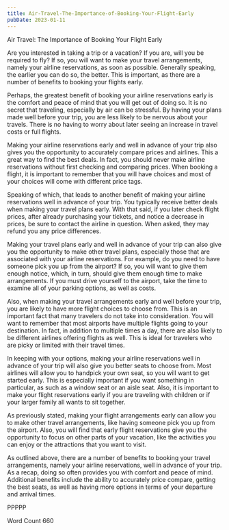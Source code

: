 ```yaml
---
title: Air-Travel-The-Importance-of-Booking-Your-Flight-Early
pubDate: 2023-01-11
---
```


Air Travel:  The Importance of Booking Your Flight Early

Are you interested in taking a trip or a vacation?  If you are, will you be required to fly?  If so, you will want to make your travel arrangements, namely your airline reservations, as soon as possible. Generally speaking, the earlier you can do so, the better.  This is important, as there are a number of benefits to booking your flights early.

Perhaps, the greatest benefit of booking your airline reservations early is the comfort and peace of mind that you will get out of doing so.  It is no secret that traveling, especially by air can be stressful.  By having your plans made well before your trip, you are less likely to be nervous about your travels.  There is no having to worry about later seeing an increase in travel costs or full flights.

Making your airline reservations early and well in advance of your trip also gives you the opportunity to accurately compare prices and airlines. This a great way to find the best deals.  In fact, you should never make airline reservations without first checking and comparing prices.  When booking a flight, it is important to remember that you will have choices and most of your choices will come with different price tags.

Speaking of which, that leads to another benefit of making your airline reservations well in advance of your trip.  You typically receive better deals when making your travel plans early.  With that said, if you later check flight prices, after already purchasing your tickets, and notice a decrease in prices, be sure to contact the airline in question.  When asked, they may refund you any price differences.

Making your travel plans early and well in advance of your trip can also give you the opportunity to make other travel plans, especially those that are associated with your airline reservations.  For example, do you need to have someone pick you up from the airport?  If so, you will want to give them enough notice, which, in turn, should give them enough time to make arrangements.  If you must drive yourself to the airport, take the time to examine all of your parking options, as well as costs.

Also, when making your travel arrangements early and well before your trip, you are likely to have more flight choices to choose from.  This is an important fact that many travelers do not take into consideration.  You will want to remember that most airports have multiple flights going to your destination.  In fact, in addition to multiple times a day, there are also likely to be different airlines offering flights as well.  This is ideal for travelers who are picky or limited with their travel times.

In keeping with your options, making your airline reservations well in advance of your trip will also give you better seats to choose from.  Most airlines will allow you to handpick your own seat, so you will want to get started early.  This is especially important if you want something in particular, as such as a window seat or an aisle seat.  Also, it is important to make your flight reservations early if you are traveling with children or if your larger family all wants to sit together.

As previously stated, making your flight arrangements early can allow you to make other travel arrangements, like having someone pick you up from the airport.  Also, you will find that early flight reservations give you the opportunity to focus on other parts of your vacation, like the activities you can enjoy or the attractions that you want to visit.

As outlined above, there are a number of benefits to booking your travel arrangements, namely your airline reservations, well in advance of your trip.  As a recap, doing so often provides you with comfort and peace of mind.  Additional benefits include the ability to accurately price compare, getting the best seats, as well as having more options in terms of your departure and arrival times.

PPPPP

Word Count 660